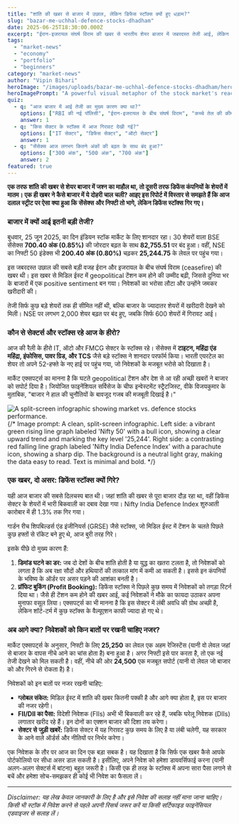 ```yaml
---
title: "शांति की खबर से बाजार में उछाल, लेकिन डिफेंस स्टॉक्स क्यों हुए धड़ाम?"
slug: "bazar-me-uchhal-defence-stocks-dhadham"
date: 2025-06-25T18:30:00.000Z
excerpt: "ईरान-इजरायल संघर्ष विराम की खबर से भारतीय शेयर बाजार में जबरदस्त तेजी आई, लेकिन इसी खबर ने डिफेंस स्टॉक्स में भारी गिरावट ला दी। जानिए कैसे एक ही खबर ने बाजार में दोहरी चाल चली और निवेशकों के लिए इसमें क्या सबक है।"
tags:
  - "market-news"
  - "economy"
  - "portfolio"
  - "beginners"
category: "market-news"
author: "Vipin Bihari"
heroImage: "/images/uploads/bazar-me-uchhal-defence-stocks-dhadham/hero-image.jpg"
heroImagePrompt: "A powerful visual metaphor of the stock market's reaction to peace, set on a stylized Dalal Street. On the left, a dynamic, glowing green bull charges forward, representing the market rally. On the right, military hardware like a tank and missiles are covered in dust and cobwebs, symbolizing the decline of defence stocks. The lighting is dramatic: bright, optimistic light on the bull's side, and a darker, shadowy atmosphere on the defence side. The image clearly visualizes the headline: 'Peace is Bullish'."
quiz:
  - q: "आज बाजार में आई तेजी का मुख्य कारण क्या था?"
    options: ["RBI की नई पॉलिसी", "ईरान-इजरायल के बीच संघर्ष विराम", "कच्चे तेल की कीमतों में बढ़ोतरी"]
    answer: 1
  - q: "किस सेक्टर के स्टॉक्स में आज गिरावट देखी गई?"
    options: ["IT सेक्टर", "डिफेंस सेक्टर", "ऑटो सेक्टर"]
    answer: 1
  - q: "सेंसेक्स आज लगभग कितने अंकों की बढ़त के साथ बंद हुआ?"
    options: ["300 अंक", "500 अंक", "700 अंक"]
    answer: 2
featured: true
---
```


**एक तरफ शांति की खबर से शेयर बाजार में जश्न का माहौल था, तो दूसरी तरफ डिफेंस कंपनियों के शेयरों में मातम। एक ही खबर ने कैसे बाजार में ये दोहरी चाल चली? आइए इस रिपोर्ट में विस्तार से समझते हैं कि आज दलाल स्ट्रीट पर ऐसा क्या हुआ कि सेंसेक्स और निफ्टी तो भागे, लेकिन डिफेंस स्टॉक्स गिर गए।**

### बाजार में क्यों आई इतनी बड़ी तेजी?

बुधवार, 25 जून 2025, का दिन इंडियन स्टॉक मार्केट के लिए शानदार रहा। 30 शेयरों वाला BSE सेंसेक्स **700.40 अंक (0.85%)** की जोरदार बढ़त के साथ **82,755.51** पर बंद हुआ। वहीं, NSE का निफ्टी 50 इंडेक्स भी **200.40 अंक (0.80%)** चढ़कर **25,244.75** के लेवल पर पहुंच गया।

इस जबरदस्त उछाल की सबसे बड़ी वजह ईरान और इजरायल के बीच संघर्ष विराम (ceasefire) की खबर थी। इस खबर से मिडिल ईस्ट में geopolitical टेंशन कम होने की उम्मीद बढ़ी, जिससे दुनिया भर के बाजारों में एक positive sentiment बन गया। निवेशकों का भरोसा लौटा और उन्होंने जमकर खरीदारी की।

तेजी सिर्फ कुछ बड़े शेयरों तक ही सीमित नहीं थी, बल्कि बाजार के ज्यादातर शेयरों में खरीदारी देखने को मिली। NSE पर लगभग 2,000 शेयर बढ़त पर बंद हुए, जबकि सिर्फ 600 शेयरों में गिरावट आई।

### कौन से सेक्टर्स और स्टॉक्स रहे आज के हीरो?

आज की रैली के हीरो IT, ऑटो और FMCG सेक्टर के स्टॉक्स रहे। सेंसेक्स में **टाइटन, महिंद्रा एंड महिंद्रा, इंफोसिस, पावर ग्रिड, और TCS** जैसे बड़े स्टॉक्स ने शानदार परफॉर्म किया। भारती एयरटेल का शेयर तो अपने 52-हफ्ते के नए हाई पर पहुंच गया, जो निवेशकों के मजबूत भरोसे को दिखाता है।

मार्केट एक्सपर्ट्स का मानना है कि घटते geopolitical टेंशन और देश से आ रही अच्छी खबरों ने बाजार को सपोर्ट दिया है। जियोजित फाइनेंशियल सर्विसेज के चीफ इन्वेस्टमेंट स्ट्रैटजिस्ट, वीके विजयकुमार के मुताबिक, "बाजार ने हाल की चुनौतियों के बावजूद गजब की मजबूती दिखाई है।"

![A split-screen infographic showing market vs. defence stocks performance.](/images/uploads/bazar-me-uchhal-defence-stocks-dhadham/market-vs-defence.jpg)
{/* Image prompt: A clean, split-screen infographic. Left side: a vibrant green rising line graph labeled 'Nifty 50' with a bull icon, showing a clear upward trend and marking the key level '25,244'. Right side: a contrasting red falling line graph labeled 'Nifty India Defence Index' with a parachute icon, showing a sharp dip. The background is a neutral light gray, making the data easy to read. Text is minimal and bold. */}

### एक खबर, दो असर: डिफेंस स्टॉक्स क्यों गिरे?

यही आज बाजार की सबसे दिलचस्प बात थी। जहां शांति की खबर से पूरा बाजार दौड़ रहा था, वहीं डिफेंस सेक्टर के शेयरों में भारी बिकवाली का दबाव देखा गया। Nifty India Defence Index शुरुआती कारोबार में ही 1.3% तक गिर गया।

गार्डन रीच शिपबिल्डर्स एंड इंजीनियर्स (GRSE) जैसे स्टॉक्स, जो मिडिल ईस्ट में टेंशन के चलते पिछले कुछ हफ्तों से रॉकेट बने हुए थे, आज बुरी तरह गिरे।

इसके पीछे दो मुख्य कारण हैं:
1.  **डिमांड घटने का डर:** जब दो देशों के बीच शांति होती है या युद्ध का खतरा टलता है, तो निवेशकों को लगता है कि अब रक्षा सौदों और हथियारों की तत्काल मांग में कमी आ सकती है। इससे इन कंपनियों के भविष्य के ऑर्डर पर असर पड़ने की आशंका बनती है।
2.  **प्रॉफिट बुकिंग (Profit Booking):** डिफेंस स्टॉक्स ने पिछले कुछ समय में निवेशकों को तगड़ा रिटर्न दिया था। जैसे ही टेंशन कम होने की खबर आई, कई निवेशकों ने मौके का फायदा उठाकर अपना मुनाफा वसूल लिया। एक्सपर्ट्स का भी मानना है कि इस सेक्टर में लंबी अवधि की ग्रोथ अच्छी है, लेकिन शॉर्ट-टर्म में कुछ स्टॉक्स के वैल्यूएशन काफी ज्यादा हो गए थे।

### अब आगे क्या? निवेशकों को किन बातों पर रखनी चाहिए नजर?

मार्केट एक्सपर्ट्स के अनुसार, निफ्टी के लिए **25,250** का लेवल एक अहम रेजिस्टेंस (यानी वो लेवल जहां से बाजार के वापस नीचे आने का चांस होता है) बना हुआ है। अगर निफ्टी इसे पार करता है, तो एक नई तेजी देखने को मिल सकती है। वहीं, नीचे की ओर **24,500** एक मजबूत सपोर्ट (यानी वो लेवल जो बाजार को और गिरने से रोकता है) है।

निवेशकों को इन बातों पर नजर रखनी चाहिए:
*   **ग्लोबल संकेत:** मिडिल ईस्ट में शांति की खबर कितनी पक्की है और आगे क्या होता है, इस पर बाजार की नजर रहेगी।
*   **FII/DII का पैसा:** विदेशी निवेशक (FIIs) अभी भी बिकवाली कर रहे हैं, जबकि घरेलू निवेशक (DIIs) लगातार खरीद रहे हैं। इन दोनों का एक्शन बाजार की दिशा तय करेगा।
*   **सेक्टर से जुड़ी खबरें:** डिफेंस सेक्टर में यह गिरावट कुछ समय के लिए है या लंबी चलेगी, यह सरकार के आने वाले ऑर्डर्स और नीतियों पर निर्भर करेगा।

एक निवेशक के तौर पर आज का दिन एक बड़ा सबक है। यह दिखाता है कि सिर्फ एक खबर कैसे आपके पोर्टफोलियो पर सीधा असर डाल सकती है। इसीलिए, अपने निवेश को हमेशा डायवर्सिफाई करना (यानी अलग-अलग सेक्टर्स में बांटना) बहुत जरूरी है। किसी एक ही तरह के स्टॉक्स में अपना सारा पैसा लगाने से बचें और हमेशा सोच-समझकर ही कोई भी निवेश का फैसला लें।

---
*Disclaimer: यह लेख केवल जानकारी के लिए है और इसे निवेश की सलाह नहीं माना जाना चाहिए। किसी भी स्टॉक में निवेश करने से पहले अपनी रिसर्च जरूर करें या किसी सर्टिफाइड फाइनेंसियल एडवाइजर से सलाह लें।*